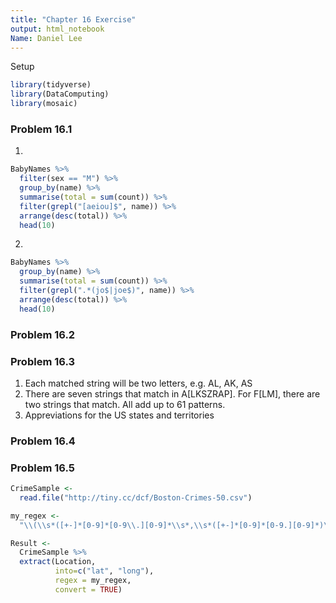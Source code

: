 ```yaml
---
title: "Chapter 16 Exercise"
output: html_notebook
Name: Daniel Lee
---
```


Setup
```r
library(tidyverse)
library(DataComputing)
library(mosaic)
```


### Problem 16.1
1) 
```r
BabyNames %>%
  filter(sex == "M") %>%
  group_by(name) %>%
  summarise(total = sum(count)) %>%
  filter(grepl("[aeiou]$", name)) %>%
  arrange(desc(total)) %>%
  head(10)
```

2)
```r
BabyNames %>%
  group_by(name) %>%
  summarise(total = sum(count)) %>%
  filter(grepl(".*(jo$|joe$)", name)) %>%
  arrange(desc(total)) %>%
  head(10)
```

### Problem 16.2


### Problem 16.3
1. Each matched string will be two letters, e.g. AL, AK, AS
2. There are seven strings that match in A[LKSZRAP]. For F[LM], there are two strings that match. All add up to 61 patterns.
3. Appreviations for the US states and territories

### Problem 16.4


### Problem 16.5
```r
CrimeSample <-
  read.file("http://tiny.cc/dcf/Boston-Crimes-50.csv")

my_regex <-
  "\\(\\s*([+-]*[0-9]*[0-9\\.][0-9]*\\s*,\\s*([+-]*[0-9]*[0-9.][0-9]*)\\s*\\)"

Result <-
  CrimeSample %>%
  extract(Location, 
          into=c("lat", "long"), 
          regex = my_regex, 
          convert = TRUE)
```
